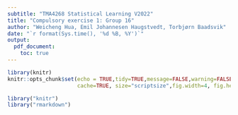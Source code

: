 ```yaml
---
subtitle: "TMA4268 Statistical Learning V2022"
title: "Compulsory exercise 1: Group 16"
author: "Weicheng Hua, Emil Johannesen Haugstvedt, Torbjørn Baadsvik"
date: "`r format(Sys.time(), '%d %B, %Y')`"
output: 
  pdf_document:
    toc: true
---
```


```r
library(knitr)
knitr::opts_chunk$set(echo = TRUE,tidy=TRUE,message=FALSE,warning=FALSE,strip.white=TRUE,prompt=FALSE,
                      cache=TRUE, size="scriptsize",fig.width=4, fig.height=3,fig.align = "center")

```

```r
library("knitr")
library("rmarkdown")
```

\section{Problem 1}

\subsection{a)}

\subsection{b)}

\subsection{c)}

\subsection{d)}

\section{Problem 2}

\subsection{a)}

\subsection{b)}

\section{Problem 3}

\subsection{a)}

\subsection{b)}

\section{Problem 4}

\subsection{a)}

\subsection{b)}

\subsection{c)}

\subsection{d)}

\section{Problem 5}

\subsection{a)}

\subsection{b)}

\section{Problem 6}

\subsection{a)}

\subsection{b)}

\subsection{c)}

\subsection{d)}
